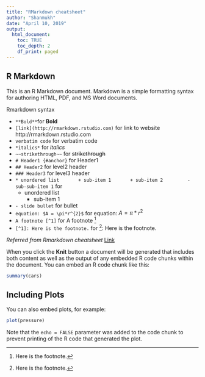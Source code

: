 ```yaml
---
title: "RMarkdown cheatsheet"
author: "Shanmukh"
date: "April 10, 2019"
output:
  html_document:
    toc: TRUE
    toc_depth: 2
    df_print: paged
---
```



## R Markdown

This is an R Markdown document. Markdown is a simple formatting syntax for authoring HTML, PDF, and MS Word documents. 



Rmarkdown syntax

* `**Bold**`for **Bold**
* `[link](http://rmarkdown.rstudio.com)` for link to website http://rmarkdown.rstudio.com
* `verbatim code` for verbatim code
* `*italics*` for *italics*
* `~~strikethrough~~` for ~~strikethrough~~ 
* `# Header1 {#anchor}` for Header1
* `## Header2` for level2 header
* `### Header3` for level3 header
* `* unordered list
      + sub-item 1
      + sub-item 2
        - sub-sub-item 1` for
  + unordered list
    - sub-item 1
* `- slide bullet` for bullet
* `equation: $A = \pi*r^{2}$` for equation: $A = \pi*r^{2}$ 
* `A footnote [^1]` for A footnote [^1] 
* `[^1]: Here is the footnote.` for [^1]: Here is the footnote.

[^1]: Here is the footnote.

*Referred from Rmarkdown cheatsheet*
[Link](https://www.rstudio.com/wp-content/uploads/2016/03/rmarkdown-cheatsheet-2.0.pdf)

When you click the **Knit** button a document will be generated that includes both content as well as the output of any embedded R code chunks within the document. You can embed an R code chunk like this:
```r
summary(cars)
```
## Including Plots

You can also embed plots, for example:

```r
plot(pressure)
```

Note that the `echo = FALSE` parameter was added to the code chunk to prevent printing of the R code that generated the plot.

